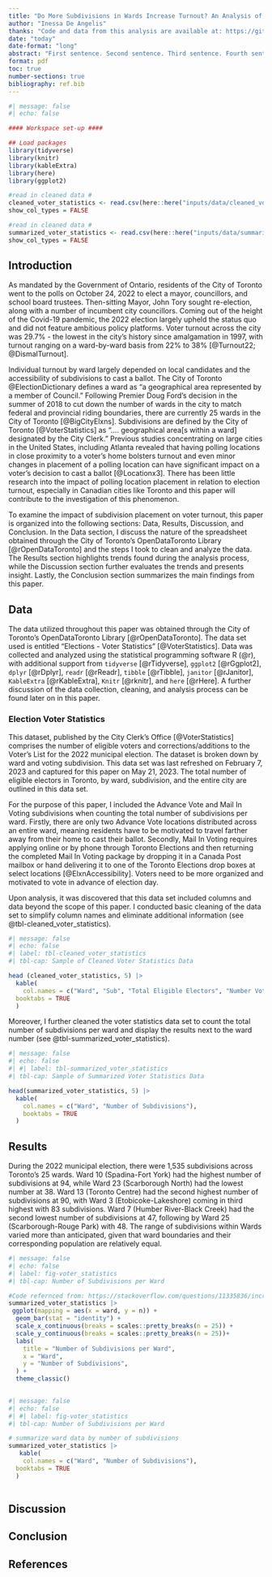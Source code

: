 ```yaml
---
title: "Do More Subdivisions in Wards Increase Turnout? An Analysis of the 2022 Toronto Municipal Election"
author: "Inessa De Angelis"
thanks: "Code and data from this analysis are available at: https://github.com/InessaDeAngelis/Toronto_Elections" 
date: "today"
date-format: "long" 
abstract: "First sentence. Second sentence. Third sentence. Fourth sentence."
format: pdf
toc: true
number-sections: true
bibliography: ref.bib
---
```


```r
#| message: false
#| echo: false

#### Workspace set-up ####

## Load packages
library(tidyverse)
library(knitr)
library(kableExtra)
library(here)
library(ggplot2)

#read in cleaned data #
cleaned_voter_statistics <- read.csv(here::here("inputs/data/cleaned_voter_statistics.csv"))
show_col_types = FALSE

#read in cleaned data #
summarized_voter_statistics <- read.csv(here::here("inputs/data/summarized_voter_statistics.csv"))
show_col_types = FALSE
```

## Introduction
As mandated by the Government of Ontario, residents of the City of Toronto went to the polls on October 24, 2022 to elect a mayor, councillors, and school board trustees. Then-sitting Mayor, John Tory sought re-election, along with a number of incumbent city councillors. Coming out of the height of the Covid-19 pandemic, the 2022 election largely upheld the status quo and did not feature ambitious policy platforms. Voter turnout across the city was 29.7% - the lowest in the city’s history since amalgamation in 1997, with turnout ranging on a ward-by-ward basis from 22% to 38% [@Turnout22; @DismalTurnout]. 

Individual turnout by ward largely depended on local candidates and the accessibility of subdivisions to cast a ballot. The City of Toronto @ElectionDictionary defines a ward as “a geographical area represented by a member of Council.” Following Premier Doug Ford’s decision in the summer of 2018 to cut down the number of wards in the city to match federal and provincial riding boundaries, there are currently 25 wards in the City of Toronto [@BigCityElxns]. Subdivisions are defined by the City of Toronto [@VoterStatistics] as “.... geographical area[s within a ward] designated by the City Clerk.” Previous studies concentrating on large cities in the United States, including Atlanta revealed that having polling locations in close proximity to a voter’s home bolsters turnout and even minor changes in placement of a polling location can have significant impact on a voter’s decision to cast a ballot [@Locationx3]. There has been little research into the impact of polling location placement in relation to election turnout, especially in Canadian cities like Toronto and this paper will contribute to the investigation of this phenomenon. 

To examine the impact of subdivision placement on voter turnout, this paper is organized into the following sections: Data, Results, Discussion, and Conclusion.  In the Data section, I discuss the nature of the spreadsheet obtained through the City of Toronto’s OpenDataToronto Library [@rOpenDataToronto] and the steps I took to clean and analyze the data. The Results section highlights trends found during the analysis process, while the Discussion section further evaluates the trends and presents insight. Lastly, the Conclusion section summarizes the main findings from this paper. 

## Data
The data utilized throughout this paper was obtained through the City of Toronto’s OpenDataToronto Library [@rOpenDataToronto]. The data set used is entitled “Elections - Voter Statistics” [@VoterStatistics]. Data was collected and analyzed using the statistical programming software R (@r), with additional support from `tidyverse` [@rTidyverse], `ggplot2` [@rGgplot2], `dplyr` [@rDplyr], `readr` [@rReadr], `tibble` [@rTibble], `janitor` [@rJanitor], `KableExtra` [@rKableExtra], `Knitr` [@rknitr], and `here` [@rHere]. A further discussion of the data collection, cleaning, and analysis process can be found later on in this paper. 

### Election Voter Statistics
This dataset, published by the City Clerk's Office [@VoterStatistics] comprises the number of eligible voters and corrections/additions to the Voter’s List for the 2022 municipal election. The dataset is broken down by ward and voting subdivision. This data set was last refreshed on February 7, 2023 and captured for this paper on May 21, 2023. The total number of eligible electors in Toronto, by ward, subdivision, and the entire city are outlined in this data set. 

For the purpose of this paper, I included the Advance Vote and Mail In Voting subdivisions when counting the total number of subdivisions per ward. Firstly, there are only two Advance Vote locations distributed across an entire ward, meaning residents have to be motivated to travel farther away from their home to cast their ballot. Secondly, Mail In Voting requires applying online or by phone through Toronto Elections and then returning the completed Mail In Voting package by dropping it in a Canada Post mailbox or hand delivering it to one of the Toronto Elections drop boxes at select locations [@ElxnAccessibility]. Voters need to be more organized and motivated to vote in advance of election day.  

Upon analysis, it was discovered that this data set included columns and data beyond the scope of this paper. I conducted basic cleaning of the data set to simplify column names and eliminate additional information (see @tbl-cleaned_voter_statistics).

```r
#| message: false
#| echo: false
#| label: tbl-cleaned_voter_statistics
#| tbl-cap: Sample of Cleaned Voter Statistics Data

head (cleaned_voter_statistics, 5) |>
  kable(
    col.names = c("Ward", "Sub", "Total Eligible Electors",	"Number Voted",	"Percent Voted"),
  booktabs = TRUE
  )
```

Moreover, I further cleaned the voter statistics data set to count the total number of subdivisions per ward and display the results next to the ward number (see @tbl-summarized_voter_statistics).

```r
#| message: false
#| echo: false
#| #| label: tbl-summarized_voter_statistics
#| tbl-cap: Sample of Summarized Voter Statistics Data

head(summarized_voter_statistics, 5) |>
  kable(
    col.names = c("Ward", "Number of Subdivisions"), 
    booktabs = TRUE
  )
```

## Results
During the 2022 municipal election, there were 1,535 subdivisions across Toronto's 25 wards. Ward 10 (Spadina-Fort York) had the highest number of subdivisions at 94, while Ward 23 (Scarborough North) had the lowest number at 38. Ward 13 (Toronto Centre) had the second highest number of subdivisions at 90, with Ward 3 (Etobicoke-Lakeshore) coming in third highest with 83 subdivisions. Ward 7 (Humber River-Black Creek) had the second lowest number of subdivisions at 47, following by Ward 25 (Scarborough-Rouge Park) with 48. The range of subdivisions within Wards varied more than anticipated, given that ward boundaries and their corresponding population are relatively equal.

```r
#| message: false
#| echo: false
#| label: fig-voter_statistics
#| tbl-cap: Number of Subdivisions per Ward

#Code refernced from: https://stackoverflow.com/questions/11335836/increase-number-of-axis-ticks
summarized_voter_statistics |>
 ggplot(mapping = aes(x = ward, y = n)) +
  geom_bar(stat = "identity") +
  scale_x_continuous(breaks = scales::pretty_breaks(n = 25)) +
  scale_y_continuous(breaks = scales::pretty_breaks(n = 25))+
  labs(
    title = "Number of Subdivisions per Ward",
    x = "Ward",
    y = "Number of Subdivisions",
  ) +
  theme_classic() 
  

```


```r
#| message: false
#| echo: false
#| #| label: fig-voter_statistics
#| tbl-cap: Number of Subdivisions per Ward

# summarize ward data by number of subdivisions
summarized_voter_statistics |>
   kable(
    col.names = c("Ward", "Number of Subdivisions"),
  booktabs = TRUE
  )
  
```
## Discussion


## Conclusion


## References
